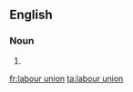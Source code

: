 ==English==

===Noun===
{{en-noun|sg=[[labour]] [[union]]}}

# {{alternative spelling of|labor union}}

[[fr:labour union]]
[[ta:labour union]]